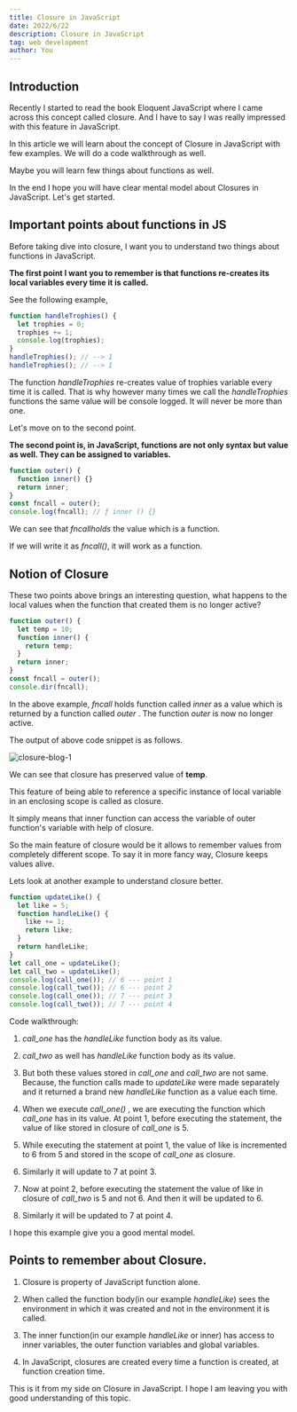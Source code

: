 ```yaml
---
title: Closure in JavaScript
date: 2022/6/22
description: Closure in JavaScript
tag: web development
author: You
---
```


## Introduction

Recently I started to read the book Eloquent JavaScript where I came across this concept called closure. And I have to say I was really impressed with this feature in JavaScript.

In this article we will learn about the concept of Closure in JavaScript with few examples. We will do a code walkthrough as well.

Maybe you will learn few things about functions as well.

In the end I hope you will have clear mental model about Closures in JavaScript.
Let's get started.

## Important points about functions in JS

Before taking dive into closure, I want you to understand two things about functions in JavaScript.

**The first point I want you to remember is that functions re-creates its local variables every time it is called.**

See the following example,

```js showLineNumbers {6-7}
function handleTrophies() {
  let trophies = 0;
  trophies += 1;
  console.log(trophies);
}
handleTrophies(); // --> 1
handleTrophies(); // --> 1
```

The function _handleTrophies_ re-creates value of trophies variable every time it is called. That is why however many times we call the _handleTrophies_ functions the same value will be console logged. It will never be more than one.

Let's move on to the second point.

**The second point is, in JavaScript, functions are not only syntax but value as well. They can be assigned to variables.**

```js showLineNumbers {6}
function outer() {
  function inner() {}
  return inner;
}
const fncall = outer();
console.log(fncall); // ƒ inner () {}
```

We can see that _fncallholds_ the value which is a function.

If we will write it as _fncall()_, it will work as a function.

## Notion of Closure

These two points above brings an interesting question, what happens to the local values when the function that created them is no longer active?

```js
function outer() {
  let temp = 10;
  function inner() {
    return temp;
  }
  return inner;
}
const fncall = outer();
console.dir(fncall);
```

In the above example, _fncall_ holds function called _inner_ as a value which is returned by a function called *outer* . The function _outer_ is now no longer active.

The output of above code snippet is as follows.

<div style={{ margin: "1rem auto" }}>
  <Image
    src="/closure-blog-1.png"
    width={500}
    height={500}
    alt="closure-blog-1"
  />
</div>

We can see that closure has preserved value of **temp**.

This feature of being able to reference a specific instance of local variable in an enclosing scope is called as closure.

It simply means that inner function can access the variable of outer function's variable with help of closure.

So the main feature of closure would be it allows to remember values from completely different scope. To say it in more fancy way, Closure keeps values alive.

Lets look at another example to understand closure better.

```js
function updateLike() {
  let like = 5;
  function handleLike() {
    like += 1;
    return like;
  }
  return handleLike;
}
let call_one = updateLike();
let call_two = updateLike();
console.log(call_one()); // 6 --- point 1
console.log(call_two()); // 6 --- point 2
console.log(call_one()); // 7 --- point 3
console.log(call_two()); // 7 --- point 4
```

Code walkthrough:

1. _call_one_ has the _handleLike_ function body as its value.

2. _call_two_ as well has _handleLike_ function body as its value.

3. But both these values stored in _call_one_ and _call_two_ are not same. Because, the function calls made to _updateLike_ were made separately and it returned a brand new _handleLike_ function as a value each time.

4. When we execute *call_one()* , we are executing the function which _call_one_ has in its value. At point 1, before executing the statement, the value of like stored in closure of _call_one_ is 5.

5. While executing the statement at point 1, the value of like is incremented to 6 from 5 and stored in the scope of _call_one_ as closure.

6. Similarly it will update to 7 at point 3.

7. Now at point 2, before executing the statement the value of like in closure of _call_two_ is 5 and not 6. And then it will be updated to 6.

8. Similarly it will be updated to 7 at point 4.

I hope this example give you a good mental model.

## Points to remember about Closure.

1. Closure is property of JavaScript function alone.

2. When called the function body(in our example _handleLike_) sees the environment in which it was created and not in the environment it is called.

3. The inner function(in our example _handleLike_ or inner) has access to inner variables, the outer function variables and global variables.

4. In JavaScript, closures are created every time a function is created, at function creation time.

This is it from my side on Closure in JavaScript. I hope I am leaving you with good understanding of this topic.
